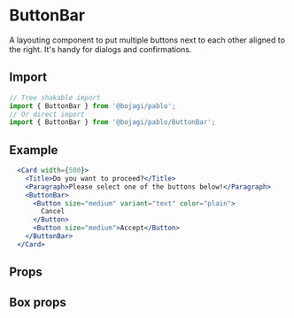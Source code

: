 
# ButtonBar

A layouting component to put multiple buttons next to each other aligned to the right. 
It's handy for dialogs and confirmations.

## Import

```js
// Tree shakable import
import { ButtonBar } from '@bojagi/pablo';
// Or direct import
import { ButtonBar } from '@bojagi/pablo/ButtonBar';
```

## Example

```jsx live
  <Card width={500}>
    <Title>Do you want to proceed?</Title>
    <Paragraph>Please select one of the buttons below!</Paragraph>
    <ButtonBar>
      <Button size="medium" variant="text" color="plain">
        Cancel
      </Button>
      <Button size="medium">Accept</Button>
    </ButtonBar>
  </Card>
```

## Props
<PropsTable name="ButtonBar" type="direct" />

## Box props
<PropsTable name="ButtonBar" type="box" />
